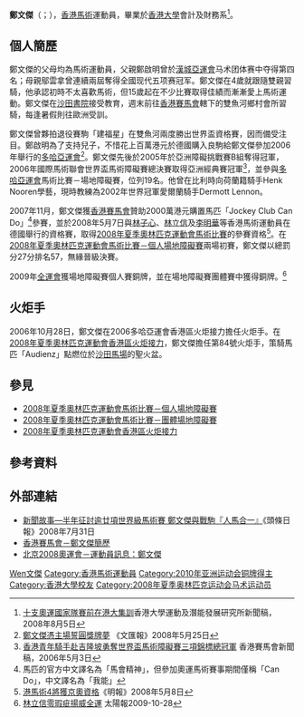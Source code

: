 {{Other uses|鄭文傑}}
{{Infobox Biography
| subject_name   = 鄭文傑
| image_name     = CHENG Man-kit @ Beijing2008 eq jumping.JPG
| image_size     = 250px
| image_caption  = 鄭文傑與他的馬匹「我能」參加[[2008年夏季奧林匹克運動會馬術比賽|2008年夏季奧林匹克運動會馬術比賽]][[2008年夏季奧林匹克運動會馬術比賽－團體場地障礙賽|團體場地障礙賽]]
| date_of_birth  = {{birth_date_and_age|1988|4|7}}
| place_of_birth = {{BHKG}}
| date_of_death  = 
| place_of_death = 
| nationality = {{CNHK}}
| occupation     = 馬術運動員、學生
}}

'''鄭文傑'''（{{lang-en|Cheng Man Kit, Kenneth}}；{{bd|1988年|4月7日||catIdx=Cheng鄭}}），[[香港|香港]][[馬術|馬術]]運動員，畢業於[[香港大學|香港大學]]會計及財務系<ref>[http://www3.hku.hk/iohp/events/details.php?event_id=51 十支奧運國家隊賽前在港大集訓]{{dead link|date=2018年1月 |bot=InternetArchiveBot |fix-attempted=yes }}香港大學運動及潛能發展研究所新聞稿，2008年8月5日</ref>。

==個人簡歷==
鄭文傑的父母均為馬術運動員，父親鄭啟明曾於[[1986年亞洲運動會|漢城亞運會]]马术团体赛中夺得第四名；母親鄔雲拿曾連續兩屆奪得全國现代五项赛冠军。鄭文傑在4歲就跟隨雙親習騎，他承認初時不太喜歡馬術，但15歲起在不少比賽取得佳績而漸漸愛上馬術運動。鄭文傑在[[沙田書院|沙田書院]]接受教育，週末前往[[香港賽馬會|香港賽馬會]]轄下的雙魚河鄉村會所習騎，每逢暑假則往歐洲受訓。

鄭文傑曾夥拍退役賽駒「建福星」在雙魚河兩度勝出世界盃資格賽，因而備受注目。鄭啟明為了支持兒子，不惜花上百萬港元於德國購入良駒給鄭文傑參加2006年舉行的[[多哈亞運會|多哈亞運會]]<ref>[http://paper.wenweipo.com/2008/05/25/NS0805250003.htm 鄭文傑憑主場誓圓獎牌夢] {{Wayback|url=http://paper.wenweipo.com/2008/05/25/NS0805250003.htm |date=20090205145824 }}《文匯報》2008年5月25日</ref>。鄭文傑先後於2005年於亞洲障礙挑戰賽B組奪得冠軍，2006年國際馬術聯會世界盃馬術障礙賽總決賽取得亞洲經典賽冠軍<ref>[http://www.hkjc.com/chinese/news/news_2006050313137.htm 香港青年騎手赴吉隆坡勇奪世界盃馬術障礙賽三項錦標總冠軍] {{Wayback|url=http://www.hkjc.com/chinese/news/news_2006050313137.htm |date=20190614040601 }}香港賽馬會新聞稿，2006年5月3日</ref>，並參與[[多哈亞運會|多哈亞運會]]馬術比賽－場地障礙賽，位列19名。他曾在比利時向荷蘭籍騎手Henk Nooren學藝，現時教練為2002年世界冠軍愛爾蘭騎手Dermott Lennon。

2007年11月，鄭文傑獲[[香港賽馬會|香港賽馬會]]贊助2000萬港元購置馬匹「Jockey Club Can Do」<ref>馬匹的官方中文譯名為「馬會精神」，但參加奧運馬術賽事期間僅稱「Can Do」，中文譯名為「我能」</ref>參賽，並於2008年5月7日與[[林子心|林子心]]、[[林立信|林立信]]及[[李明華|李明華]]等香港馬術運動員在德國舉行的資格賽，取得[[2008年夏季奧林匹克運動會馬術比賽|2008年夏季奧林匹克運動會馬術比賽]]的參賽資格<ref>[http://hk.news.yahoo.com/article/080508/4/6uo9.html 港馬術4將獲京奧資格]《明報》2008年5月8日</ref>。在[[2008年夏季奧林匹克運動會馬術比賽－個人場地障礙賽|2008年夏季奧林匹克運動會馬術比賽－個人場地障礙賽]]兩場初賽，鄭文傑以總罰分27分排名57，無緣晉級決賽。

2009年[[中华人民共和国全国运动会|全運會]]獲場地障礙賽個人賽銅牌，並在場地障礙賽團體賽中獲得銅牌。<ref name="sun">[http://the-sun.on.cc/cnt/sport/20091028/00514_006.html 林立信零瑕疵揚威全運] {{Wayback|url=http://the-sun.on.cc/cnt/sport/20091028/00514_006.html |date=20091031050936 }}太陽報2009-10-28</ref>
{{MedalTableTop}}
{{MedalCountry|{{HKG}}}}
{{MedalSport| [[馬術|馬術]]}}
{{MedalCompetition| [[亚洲运动会|亚洲运动会]]}}
{{MedalBronze| [[2010年亚洲运动会|2010年廣州]] | [[2010年亞洲運動會馬術比賽|場地障礙賽團體]] }}
{{MedalBottom}}

==火炬手==
2006年10月28日，鄭文傑在2006多哈亞運會香港區火炬接力擔任火炬手。在[[2008年夏季奧林匹克運動會香港區火炬接力|2008年夏季奧林匹克運動會香港區火炬接力]]，鄭文傑擔任第84號火炬手，策騎馬匹「Audienz」點燃位於[[沙田馬場|沙田馬場]]的聖火盆。

==參見==
* [[2008年夏季奧林匹克運動會馬術比賽－個人場地障礙賽|2008年夏季奧林匹克運動會馬術比賽－個人場地障礙賽]]
* [[2008年夏季奧林匹克運動會馬術比賽－團體場地障礙賽|2008年夏季奧林匹克運動會馬術比賽－團體場地障礙賽]]
* [[2008年夏季奧林匹克運動會香港區火炬接力|2008年夏季奧林匹克運動會香港區火炬接力]]

==參考資料==
{{reflist}}

==外部連結==
* [https://web.archive.org/web/20190614040521/http://hd.stheadline.com/news/daily/hk/ 新聞故事—半年征討逾廿項世界級馬術賽 鄭文傑與戰駒『人馬合一』]《頭條日報》2008年7月31日
* [http://www.hkjc.org.cn/big5/equestrian/blogger_kenn_profile.htm 香港賽馬會－鄭文傑簡歷] {{Wayback|url=http://www.hkjc.org.cn/big5/equestrian/blogger_kenn_profile.htm |date=20080826132646 }}
* [https://web.archive.org/web/20081015041258/http://results.beijing2008.cn/WRM/CHI/BIO/Athlete/0/242350.shtml 北京2008奧運會－運動員訊息：鄭文傑]
{{HKGin2008SummerOlympics}}

[[Category:鄭姓|Wen文傑]]
[[Category:香港馬術運動員|Category:香港馬術運動員]]
[[Category:2010年亚洲运动会铜牌得主|Category:2010年亚洲运动会铜牌得主]]
[[Category:香港大學校友|Category:香港大學校友]]
[[Category:2008年夏季奥林匹克运动会马术运动员|Category:2008年夏季奥林匹克运动会马术运动员]]